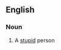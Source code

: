 ==English==

===Noun===
{{en-noun|head=[[dumb]] [[bunny]]|pl=dumb bunnies}}

# {{context|idiomatic|lang=en}} A [[stupid]] person
